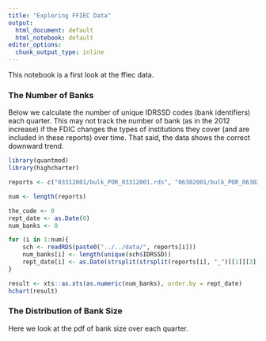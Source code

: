 ```yaml
---
title: "Exploring FFIEC Data"
output:
  html_document: default
  html_notebook: default
editor_options:
  chunk_output_type: inline
---
```


This notebook is a first look at the ffiec data.

### The Number of Banks

Below we calculate the number of unique IDRSSD codes (bank identifiers) each quarter. This may not track the number of bank (as in the 2012 increase) if the FDIC changes the types of institutions they cover (and are included in these reports) over time.  That said, the data shows the correct downward trend. 

```r
library(quantmod)
library(highcharter)

reports <- c("03312001/bulk_POR_03312001.rds", "06302001/bulk_POR_06302001.rds", "09302001/bulk_POR_09302001.rds", "12312001/bulk_POR_12312001.rds", "03312002/bulk_POR_03312002.rds", "06302002/bulk_POR_06302002.rds", "09302002/bulk_POR_09302002.rds", "12312002/bulk_POR_12312002.rds", "03312003/bulk_POR_03312003.rds", "06302003/bulk_POR_06302003.rds", "09302003/bulk_POR_09302003.rds", "12312003/bulk_POR_12312003.rds", "03312004/bulk_POR_03312004.rds", "06302004/bulk_POR_06302004.rds", "09302004/bulk_POR_09302004.rds", "12312004/bulk_POR_12312004.rds", "03312005/bulk_POR_03312005.rds", "06302005/bulk_POR_06302005.rds", "09302005/bulk_POR_09302005.rds", "12312005/bulk_POR_12312005.rds", "03312006/bulk_POR_03312006.rds", "06302006/bulk_POR_06302006.rds", "09302006/bulk_POR_09302006.rds", "12312006/bulk_POR_12312006.rds", "03312007/bulk_POR_03312007.rds", "06302007/bulk_POR_06302007.rds", "09302007/bulk_POR_09302007.rds", "12312007/bulk_POR_12312007.rds", "03312008/bulk_POR_03312008.rds", "06302008/bulk_POR_06302008.rds", "09302008/bulk_POR_09302008.rds", "12312008/bulk_POR_12312008.rds", "03312009/bulk_POR_03312009.rds", "06302009/bulk_POR_06302009.rds", "09302009/bulk_POR_09302009.rds", "12312009/bulk_POR_12312009.rds", "03312010/bulk_POR_03312010.rds", "06302010/bulk_POR_06302010.rds", "09302010/bulk_POR_09302010.rds", "12312010/bulk_POR_12312010.rds", "03312011/bulk_POR_03312011.rds", "06302011/bulk_POR_06302011.rds", "09302011/bulk_POR_09302011.rds", "12312011/bulk_POR_12312011.rds", "03312012/bulk_POR_03312012.rds", "06302012/bulk_POR_06302012.rds", "09302012/bulk_POR_09302012.rds", "12312012/bulk_POR_12312012.rds", "03312013/bulk_POR_03312013.rds", "06302013/bulk_POR_06302013.rds", "09302013/bulk_POR_09302013.rds", "12312013/bulk_POR_12312013.rds", "03312014/bulk_POR_03312014.rds", "06302014/bulk_POR_06302014.rds", "09302014/bulk_POR_09302014.rds", "12312014/bulk_POR_12312014.rds", "03312015/bulk_POR_03312015.rds", "06302015/bulk_POR_06302015.rds", "09302015/bulk_POR_09302015.rds", "12312015/bulk_POR_12312015.rds", "03312016/bulk_POR_03312016.rds", "06302016/bulk_POR_06302016.rds", "09302016/bulk_POR_09302016.rds", "12312016/bulk_POR_12312016.rds", "03312017/bulk_POR_03312017.rds", "06302017/bulk_POR_06302017.rds")

num <- length(reports)

the_code <- 0
rept_date <- as.Date(0)
num_banks <- 0

for (i in 1:num){
    sch <- readRDS(paste0("../../data/", reports[i]))
    num_banks[i] <- length(unique(sch$IDRSSD))
    rept_date[i] <- as.Date(strsplit(strsplit(reports[i], "_")[[1]][3], "\\.")[[1]][1], "%m%d%Y")
}

result <- xts::as.xts(as.numeric(num_banks), order.by = rept_date)
hchart(result)
```


### The Distribution of Bank Size

Here we look at the pdf of bank size over each quarter.